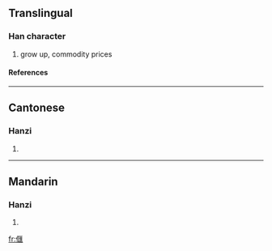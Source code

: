 ==Translingual==
===Han character===
{{Han char|rad=人|as=13|sn=15|four=|canj=人尸水土 (OSEG)}}
# grow up, commodity prices
====References====
{{Han ref|kx=0118.120|hdz=10224.090|uh=3491|ud=13457}}

----
==Cantonese==
===Hanzi===
{{yue-hanzi|jyut=|y=hung2, kui2 wak6}}
# {{defn|Cantonese}}

----
==Mandarin==
===Hanzi===
{{cmn-hanzi|pin=[[huì]] (hui4), [[kuǐ]] (kui3)|wg=hui<sup>4</sup>, k'uei<sup>3</sup>}}
# {{defn|Mandarin}}

[[fr:㒑]]